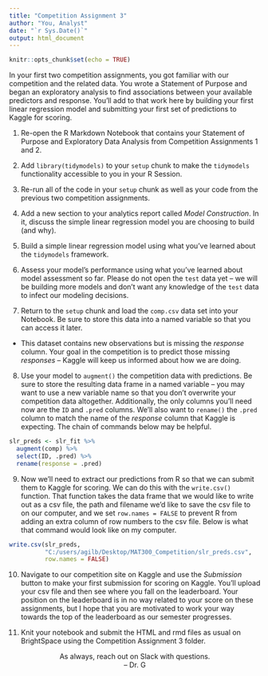 ```yaml
---
title: "Competition Assignment 3"
author: "You, Analyst"
date: "`r Sys.Date()`"
output: html_document
---
```


```r
knitr::opts_chunk$set(echo = TRUE)
```

In your first two competition assignments, you got familiar with our competition and the related data. You wrote a Statement of Purpose and began an exploratory analysis to find associations between your available predictors and response. You'll add to that work here by building your first linear regression model and submitting your first set of predictions to Kaggle for scoring.

1. Re-open the R Markdown Notebook that contains your Statement of Purpose and Exploratory Data Analysis from Competition Assignments 1 and 2.

2. Add `library(tidymodels)` to your `setup` chunk to make the `tidymodels` functionality accessible to you in your R Session.

3. Re-run all of the code in your `setup` chunk as well as your code from the previous two competition assignments.

4. Add a new section to your analytics report called *Model Construction*. In it, discuss the simple linear regression model you are choosing to build (and why).

5. Build a simple linear regression model using what you've learned about the `tidymodels` framework.

6. Assess your model's performance using what you've learned about model assessment so far. Please do not open the `test` data yet -- we will be building more models and don't want any knowledge of the `test` data to infect our modeling decisions.

7. Return to the `setup` chunk and load the `comp.csv` data set into your Notebook. Be sure to store this data into a named variable so that you can access it later.

  + This dataset contains new observations but is missing the *response* column. Your goal in the competition is to predict those missing *responses* -- Kaggle will keep us informed about how we are doing.
  
8. Use your model to `augment()` the competition data with predictions. Be sure to store the resulting data frame in a named variable -- you may want to use a new variable name so that you don't overwrite your competition data altogether. Additionally, the only columns you'll need now are the `ID` and `.pred` columns. We'll also want to `rename()` the `.pred` column to match the name of the *response* column that Kaggle is expecting. The chain of commands below may be helpful.

```r
slr_preds <- slr_fit %>%
  augment(comp) %>%
  select(ID, .pred) %>%
  rename(response = .pred)
```

9. Now we'll need to extract our predictions from R so that we can submit them to Kaggle for scoring. We can do this with the `write.csv()` function. That function takes the data frame that we would like to write out as a csv file, the path and filename we'd like to save the csv file to on our computer, and we set `row.names = FALSE` to prevent R from adding an extra column of row numbers to the csv file. Below is what that command would look like on my computer.

```r
write.csv(slr_preds, 
          "C:/users/agilb/Desktop/MAT300_Competition/slr_preds.csv", 
          row.names = FALSE)
```

10. Navigate to our competition site on Kaggle and use the *Submission* button to make your first submission for scoring on Kaggle. You'll upload your csv file and then see where you fall on the leaderboard. Your position on the leaderboard is in no way related to your score on these assignments, but I hope that you are motivated to work your way towards the top of the leaderboard as our semester progresses.

11. Knit your notebook and submit the HTML and rmd files as usual on BrightSpace using the Competition Assignment 3 folder.

<center>As always, reach out on Slack with questions.<br/>
-- Dr. G</center>